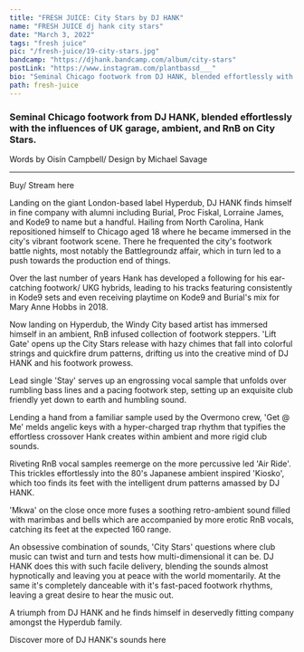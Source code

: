 ---
title: "FRESH JUICE: City Stars by DJ HANK"
name: "FRESH JUICE dj hank city stars"
date: "March 3, 2022"
tags: "fresh juice"
pic: "/fresh-juice/19-city-stars.jpg"
bandcamp: "https://djhank.bandcamp.com/album/city-stars"
postLink: "https://www.instagram.com/plantbassd___"
bio: "Seminal Chicago footwork from DJ HANK, blended effortlessly with the influences of UK garage, ambient, and RnB on City Stars"
path: fresh-juice
---

### Seminal Chicago footwork from DJ HANK, blended effortlessly with the influences of UK garage, ambient, and RnB on City Stars.

<p className="smallText">Words by Oisín Campbell/ Design by Michael Savage</p>

<hr />

<BandCamp src="album=1150241905" />

Buy/ Stream here <HoverLink url="djhank.bandcamp.com/album/city-stars" external inline />

Landing on the giant London-based label Hyperdub, DJ HANK finds himself in fine company with alumni including Burial, Proc Fiskal, Lorraine James, and Kode9 to name but a handful. Hailing from North Carolina, Hank repositioned himself to Chicago aged 18 where he became immersed in the city's vibrant footwork scene. There he frequented the city's footwork battle nights, most notably the Battlegroundz affair, which in turn led to a push towards the production end of things.

Over the last number of years Hank has developed a following for his ear-catching footwork/ UKG hybrids, leading to his tracks featuring consistently in Kode9 sets and even receiving playtime on Kode9 and Burial's mix for Mary Anne Hobbs in 2018.

Now landing on Hyperdub, the Windy City based artist has immersed himself in an ambient, RnB infused collection of footwork steppers. 'Lift Gate' opens up the City Stars release with hazy chimes that fall into colorful strings and quickfire drum patterns, drifting us into the creative mind of DJ HANK and his footwork prowess.

<Picture src="/fresh-juice/19-hank.jpg" alt="DJ Hank cover pic" size={1200} />

Lead single 'Stay' serves up an engrossing vocal sample that unfolds over rumbling bass lines and a pacing footwork step, setting up an exquisite club friendly yet down to earth and humbling sound.

Lending a hand from a familiar sample used by the Overmono crew, 'Get @ Me' melds angelic keys with a hyper-charged trap rhythm that typifies the effortless crossover Hank creates within ambient and more rigid club sounds.

Riveting RnB vocal samples reemerge on the more percussive led 'Air Ride'. This trickles effortlessly into the 80's Japanese ambient inspired 'Kiosko', which too finds its feet with the intelligent drum patterns amassed by DJ HANK.

'Mkwa' on the close once more fuses a soothing retro-ambient sound filled with marimbas and bells which are accompanied by more erotic RnB vocals, catching its feet at the expected 160 range.

An obsessive combination of sounds, 'City Stars' questions where club music can twist and turn and tests how multi-dimensional it can be. DJ HANK does this with such facile delivery, blending the sounds almost hypnotically and leaving you at peace with the world momentarily. At the same it's completely danceable with it's fast-paced footwork rhythms, leaving a great desire to hear the music out.

A triumph from DJ HANK and he finds himself in deservedly fitting company amongst the Hyperdub family.

Discover more of DJ HANK's sounds here <HoverLink url="djhank.bandcamp.com/" external inline />
